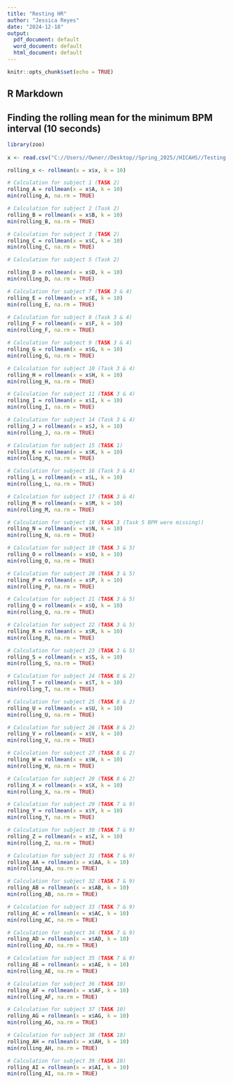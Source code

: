 ---
title: "Resting HR"
author: "Jessica Reyes"
date: "2024-12-18"
output:
  pdf_document: default
  word_document: default
  html_document: default
---

```{r setup, include=FALSE}
knitr::opts_chunk$set(echo = TRUE)
```
## R Markdown


## Finding the rolling mean for the minimum BPM interval (10 seconds)


```{r echo=FALSE}
library(zoo)
 
x <- read.csv("C://Users//Owner//Desktop//Spring_2025//HICAHS//Testing.csv")

rolling_x <- rollmean(x = x$x, k = 10)

```

```{r}
# Calculation for subject 1 (TASK 2)
rolling_A = rollmean(x = x$A, k = 10)
min(rolling_A, na.rm = TRUE)
```

```{r}
# Calculation for subject 2 (Task 2)
rolling_B = rollmean(x = x$B, k = 10)
min(rolling_B, na.rm = TRUE)
```

```{r}
# Calculation for subject 3 (TASK 2)
rolling_C = rollmean(x = x$C, k = 10)
min(rolling_C, na.rm = TRUE)
```

```{r}
# Calculation for subject 5 (Task 2)

rolling_D = rollmean(x = x$D, k = 10)
min(rolling_D, na.rm = TRUE)
```

```{r}
# Calculation for subject 7 (TASK 3 & 4)
rolling_E = rollmean(x = x$E, k = 10)
min(rolling_E, na.rm = TRUE)
```

```{r}
# Calculation for subject 8 (Task 3 & 4)
rolling_F = rollmean(x = x$F, k = 10)
min(rolling_F, na.rm = TRUE)
```

```{r}
# Calculation for subject 9 (TASK 3 & 4)
rolling_G = rollmean(x = x$G, k = 10)
min(rolling_G, na.rm = TRUE)
```

```{r}
# Calculation for subject 10 (Task 3 & 4)
rolling_H = rollmean(x = x$H, k = 10)
min(rolling_H, na.rm = TRUE)
```

```{r}
# Calculation for subject 11 (TASK 3 & 4)
rolling_I = rollmean(x = x$I, k = 10)
min(rolling_I, na.rm = TRUE)
```

```{r}
# Calculation for subject 14 (Task 3 & 4)
rolling_J = rollmean(x = x$J, k = 10)
min(rolling_J, na.rm = TRUE)
```

```{r}
# Calculation for subject 15 (TASK 1)
rolling_K = rollmean(x = x$K, k = 10)
min(rolling_K, na.rm = TRUE)
```


```{r}
# Calculation for subject 16 (Task 3 & 4)
rolling_L = rollmean(x = x$L, k = 10)
min(rolling_L, na.rm = TRUE)
```

```{r}
# Calculation for subject 17 (TASK 3 & 4)
rolling_M = rollmean(x = x$M, k = 10)
min(rolling_M, na.rm = TRUE)
```


```{r}
# Calculation for subject 18 (TASK 3 (Task 5 BPM were missing))
rolling_N = rollmean(x = x$N, k = 10)
min(rolling_N, na.rm = TRUE)
```


```{r}
# Calculation for subject 19 (TASK 3 & 5)
rolling_O = rollmean(x = x$O, k = 10)
min(rolling_O, na.rm = TRUE)
```


```{r}
# Calculation for subject 20 (TASK 3 & 5)
rolling_P = rollmean(x = x$P, k = 10)
min(rolling_P, na.rm = TRUE)
```


```{r}
# Calculation for subject 21 (TASK 3 & 5)
rolling_Q = rollmean(x = x$Q, k = 10)
min(rolling_Q, na.rm = TRUE)
```



```{r}
# Calculation for subject 22 (TASK 3 & 5)
rolling_R = rollmean(x = x$R, k = 10)
min(rolling_R, na.rm = TRUE)
```

```{r}
# Calculation for subject 23 (TASK 3 & 5)
rolling_S = rollmean(x = x$S, k = 10)
min(rolling_S, na.rm = TRUE)
```


```{r}
# Calculation for subject 24 (TASK 8 & 2)
rolling_T = rollmean(x = x$T, k = 10)
min(rolling_T, na.rm = TRUE)
```

```{r}
# Calculation for subject 25 (TASK 8 & 2)
rolling_U = rollmean(x = x$U, k = 10)
min(rolling_U, na.rm = TRUE)
```

```{r}
# Calculation for subject 26 (TASK 8 & 2)
rolling_V = rollmean(x = x$V, k = 10)
min(rolling_V, na.rm = TRUE)
```

```{r}
# Calculation for subject 27 (TASK 8 & 2)
rolling_W = rollmean(x = x$W, k = 10)
min(rolling_W, na.rm = TRUE)
```

```{r}
# Calculation for subject 28 (TASK 8 & 2)
rolling_X = rollmean(x = x$X, k = 10)
min(rolling_X, na.rm = TRUE)
```

```{r}
# Calculation for subject 29 (TASK 7 & 9)
rolling_Y = rollmean(x = x$Y, k = 10)
min(rolling_Y, na.rm = TRUE)
```

```{r}
# Calculation for subject 30 (TASK 7 & 9)
rolling_Z = rollmean(x = x$Z, k = 10)
min(rolling_Z, na.rm = TRUE)
```

```{r}
# Calculation for subject 31 (TASK 7 & 9)
rolling_AA = rollmean(x = x$AA, k = 10)
min(rolling_AA, na.rm = TRUE)
```

```{r}
# Calculation for subject 32 (TASK 7 & 9)
rolling_AB = rollmean(x = x$AB, k = 10)
min(rolling_AB, na.rm = TRUE)
```

```{r}
# Calculation for subject 33 (TASK 7 & 9)
rolling_AC = rollmean(x = x$AC, k = 10)
min(rolling_AC, na.rm = TRUE)
```

```{r}
# Calculation for subject 34 (TASK 7 & 9)
rolling_AD = rollmean(x = x$AD, k = 10)
min(rolling_AD, na.rm = TRUE)
```

```{r}
# Calculation for subject 35 (TASK 7 & 9)
rolling_AE = rollmean(x = x$AE, k = 10)
min(rolling_AE, na.rm = TRUE)
```

```{r}
# Calculation for subject 36 (TASK 10)
rolling_AF = rollmean(x = x$AF, k = 10)
min(rolling_AF, na.rm = TRUE)
```

```{r}
# Calculation for subject 37 (TASK 10)
rolling_AG = rollmean(x = x$AG, k = 10)
min(rolling_AG, na.rm = TRUE)
```

```{r}
# Calculation for subject 38 (TASK 10)
rolling_AH = rollmean(x = x$AH, k = 10)
min(rolling_AH, na.rm = TRUE)
```

```{r}
# Calculation for subject 39 (TASK 10)
rolling_AI = rollmean(x = x$AI, k = 10)
min(rolling_AI, na.rm = TRUE)
```


